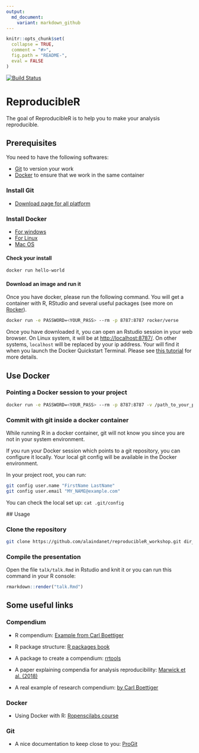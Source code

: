 ```yaml
---
output:
  md_document:
    variant: markdown_github
---
```


<!-- README.md is generated from README.Rmd. Please edit that file -->

```r
knitr::opts_chunk$set(
  collapse = TRUE,
  comment = "#>",
  fig.path = "README-",
  eval = FALSE
)
```

[![Build Status](https://travis-ci.com/alaindanet/reproducibleR_workshop.svg?branch=master)](https://travis-ci.com/alaindanet/reproducibleR_workshop)

# ReproducibleR

The goal of ReproducibleR is to help you to make your analysis reproducible.

## Prerequisites 

You need to have the following softwares:

- [Git](https://git-scm.com/downloads) to version your work
- [Docker](https://docs.docker.com/install/) to ensure that we work in the same container

### Install Git

- [Download page for all platform](https://git-scm.com/downloads)

### Install Docker

- [For windows](https://docs.docker.com/docker-for-windows/install/)
- [For Linux](https://docs.docker.com/docker-for-windows/install/)
- [Mac OS](https://docs.docker.com/docker-for-mac/install/)

#### Check your install


```bash
docker run hello-world
```

#### Download an image and run it

Once you have docker, please run the following command. You will get a container
with R, RStudio and several useful packages (see more on
[Rocker](https://github.com/rocker-org/rocker)).

```bash
docker run -e PASSWORD=<YOUR_PASS> --rm -p 8787:8787 rocker/verse
```

Once you have downloaded it, you can open an Rstudio session in your web
browser. On Linux system, it will be at
[http://localhost:8787/](http://localhost:8787/). On other systems, `localhost`
will be replaced by your ip address. Your will find it when you launch the
Docker Quickstart Terminal. Please see [this
tutorial](http://ropenscilabs.github.io/r-docker-tutorial/02-Launching-Docker.html)
for more details.

## Use Docker

### Pointing a Docker session to your project 

```bash
docker run -e PASSWORD=<YOUR_PASS> --rm -p 8787:8787 -v /path_to_your_project/project_directory:/home/rstudio/project_directory rocker/verse
```


### Commit with git inside a docker container

While running R in a docker container, git will not know you since you are not
in your system environment.

If you run your Docker session which points to a git repository, you can
configure it locally. Your local git config will be available in the Docker
environment.    

In your project root, you can run:

```bash
git config user.name "FirstName LastName"
git config user.email "MY_NAME@example.com"

```

You can check the local set up: `cat .git/config`

## Usage

### Clone the repository

```bash
git clone https://github.com/alaindanet/reproducibleR_workshop.git dir_name
```

### Compile the presentation

Open the file `talk/talk.Rmd` in Rstudio and knit it or you can run this command
in your R console:

```r
rmarkdown::render("talk.Rmd")
```

## Some useful links 

### Compendium

- R compendium: [Example from Carl Boettiger](https://github.com/cboettig/template)

- R package structure: [R packages book](http://r-pkgs.had.co.nz/) 

- A package to create a compendium: [rrtools](https://github.com/benmarwick/rrtools)

- A paper explaining compendia for analysis reproducibility: [Marwick et al. (2018)](https://sci-hub.tw/10.1080/00031305.2017.1375986)

- A real example of research compendium: [by Carl Boettiger](https://github.com/cboettig/nonparametric-bayes)


### Docker

- Using Docker with R: [Ropenscilabs course](http://ropenscilabs.github.io/r-docker-tutorial/)

### Git 

- A nice documentation to keep close to you: [ProGit](https://git-scm.com/book/en/v2)

